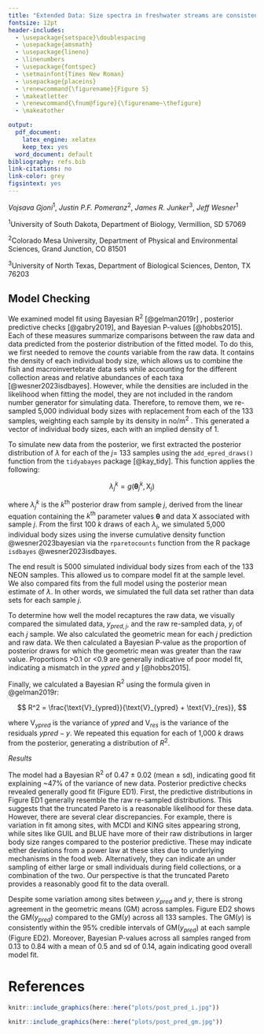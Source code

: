 ```yaml
---
title: "Extended Data: Size spectra in freshwater streams are consistent across temperature and resource supply"
fontsize: 12pt
header-includes:
  - \usepackage{setspace}\doublespacing
  - \usepackage{amsmath}
  - \usepackage{lineno}
  - \linenumbers
  - \usepackage{fontspec}
  - \setmainfont{Times New Roman}
  - \usepackage{placeins}
  - \renewcommand{\figurename}{Figure S}
  - \makeatletter
  - \renewcommand{\fnum@figure}{\figurename~\thefigure}
  - \makeatother

output:
  pdf_document:
    latex_engine: xelatex
    keep_tex: yes
  word_document: default
bibliography: refs.bib
link-citations: no
link-color: grey
figsintext: yes
---
```


*Vojsava Gjoni*^1^, *Justin P.F. Pomeranz*^2^, *James R. Junker*^3^, *Jeff Wesner*^1^

^1^University of South Dakota, Department of Biology, Vermillion, SD 57069

^2^Colorado Mesa University, Department of Physical and Environmental Sciences, Grand Junction, CO 81501

^3^University of North Texas, Department of Biological Sciences, Denton, TX 76203

## Model Checking

We examined model fit using Bayesian R$^2$ [@gelman2019r] , posterior predictive checks [@gabry2019], and Bayesian P-values [@hobbs2015]. Each of these measures summarize comparisons between the raw data and data predicted from the posterior distribution of the fitted model. To do this, we first needed to remove the $counts$ variable from the raw data. It contains the density of each individual body size, which allows us to combine the fish and macroinvertebrate data sets while accounting for the different collection areas and relative abundances of each taxa [@wesner2023isdbayes]. However, while the densities are included in the likelihood when fitting the model, they are not included in the random number generator for simulating data. Therefore, to remove them, we re-sampled 5,000 individual body sizes with replacement from each of the 133 samples, weighting each sample by its density in no/m$^2$ . This generated a vector of individual body sizes, each with an implied density of 1.

To simulate new data from the posterior, we first extracted the posterior distribution of $\lambda$ for each of the $j =$ 133 samples using the `add_epred_draws()` function from the `tidyabayes` package [@kay_tidy]. This function applies the following:

$$
\lambda_j^k = g(\boldsymbol{ \theta}^k_j, \text{X}_j)
$$

where $\lambda_j^k$ is the $k^{\text{th}}$ posterior draw from sample $j$, derived from the linear equation containing the $k^{\text{th}}$ parameter values $\boldsymbol {\theta}$ and data $\text{X}$ associated with sample $j$. From the first 100 $k$ draws of each $\lambda_j$, we simulated 5,000 individual body sizes using the inverse cumulative density function @wesner2023bayesian via the `rparetocounts` function from the R package `isdbayes` @wesner2023isdbayes.

The end result is 5000 simulated individual body sizes from each of the 133 NEON samples. This allowed us to compare model fit at the sample level. We also compared fits from the full model using the posterior mean estimate of $\lambda$. In other words, we simulated the full data set rather than data sets for each sample $j$.

To determine how well the model recaptures the raw data, we visually compared the simulated data, $y_{pred,j}$, and the raw re-sampled data, $y_j$ of each $j$ sample. We also calculated the geometric mean for each $j$ prediction and raw data. We then calculated a Bayesian P-value as the proportion of posterior draws for which the geometric mean was greater than the raw value. Proportions \>0.1 or \<0.9 are generally indicative of poor model fit, indicating a mismatch in the $ypred$ and $y$ [@hobbs2015].

Finally, we calculated a Bayesian R$^2$ using the formula given in @gelman2019r:

$$  R^2 = \frac{\text{V}_{ypred}}{\text{V}_{ypred} + \text{V}_{res}}, $$

where $\text{V}_{ypred}$ is the variance of $ypred$ and $\text{V}_{res}$ is the variance of the residuals $ypred - y$. We repeated this equation for each of 1,000 $k$ draws from the posterior, generating a distribution of $R^2$.

*Results*

The model had a Bayesian R$^2$ of 0.47 $\pm$ 0.02 (mean $\pm$ sd), indicating good fit explaining \~47% of the variance of new data. Posterior predictive checks revealed generally good fit (Figure ED1). First, the predictive distributions in Figure ED1 generally resemble the raw re-sampled distributions. This suggests that the truncated Pareto is a reasonable likelihood for these data. However, there are several clear discrepancies. For example, there is variation in fit among sites, with MCDI and KING sites appearing strong, while sites like GUIL and BLUE have more of their raw distributions in larger body size ranges compared to the posterior predictive. These may indicate either deviations from a power law at these sites due to underlying mechanisms in the food web. Alternatively, they can indicate an under sampling of either large or small individuals during field collections, or a combination of the two. Our perspective is that the truncated Pareto provides a reasonably good fit to the data overall.

Despite some variation among sites between $y_{pred}$ and $y$, there is strong agreement in the geometric means (GM) across samples. Figure ED2 shows the GM($y_{pred}$) compared to the GM($y$) across all 133 samples. The GM($y$) is consistently within the 95% credible intervals of GM($y_{pred}$) at each sample (Figure ED2). Moreover, Bayesian P-values across all samples ranged from 0.13 to 0.84 with a mean of 0.5 and sd of 0.14, again indicating good overall model fit.

# References

::: {#refs}
:::

\newpage

```r

knitr::include_graphics(here::here("plots/post_pred_i.jpg"))

```

\newpage

```r

knitr::include_graphics(here::here("plots/post_pred_gm.jpg")) 
```
